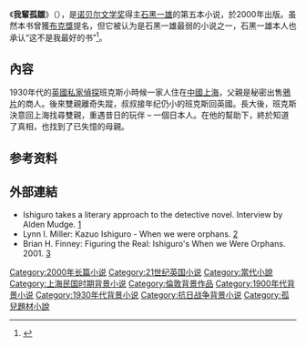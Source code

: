 {{NoteTA|G1=Literature}}

《'''我輩孤雛'''》（{{lang-en|''When We Were Orphans''}}），是[[诺贝尔文学奖|诺贝尔文学奖]]得主[[石黑一雄|石黑一雄]]的第五本小说，於2000年出版。虽然本书曾獲[[布克獎|布克獎]]提名，但它被认为是石黑一雄最弱的小说之一，石黑一雄本人也承认“这不是我最好的书”<ref>{{cite news |url=https://www.theguardian.com/books/2001/mar/04/kazuoishiguro |newspaper=[[The_Guardian|The Guardian]] |title=Paperback of the week |author=Diski, Chloe |date=4 March 2001 |accessdate=29 June 2010 |archive-date=2019-06-20 |archive-url=https://web.archive.org/web/20190620164543/https://www.theguardian.com/books/2001/mar/04/kazuoishiguro |dead-url=no }}</ref>。

==內容==
1930年代的[[英國|英國]][[私家偵探|私家偵探]]班克斯小時候一家人住在[[中國|中國]][[上海|上海]]，父親是秘密出售[[鴉片|鴉片]]的商人。後來雙親離奇失蹤，叔叔接年纪仍小的班克斯回英國。長大後，班克斯決意回上海找尋雙親，重遇昔日的玩伴 – 一個日本人。在他的幫助下，終於知道了真相，也找到了已失憶的母親。

==参考资料==
{{reflist}}

==外部連結==
* Ishiguro takes a literary approach to the detective novel. Interview by Alden Mudge.  [https://web.archive.org/web/20090425181359/http://www.bookpage.com/0009bp/kazuo_ishiguro.html]
*Lynn I. Miller: Kazuo Ishiguro - When we were orphans. [http://www.crescentblues.com/4_1issue/orphan.shtml] {{Wayback|url=http://www.crescentblues.com/4_1issue/orphan.shtml |date=20081206103046 }}
* Brian H. Finney: Figuring the Real: Ishiguro's When we Were Orphans. 2001. [http://www.csulb.edu/~bhfinney/ishiguro.html] {{Wayback|url=http://www.csulb.edu/~bhfinney/ishiguro.html |date=20130704184107 }}

{{Kazuo Ishiguro}}

{{DEFAULTSORT:When We Were Orphans}}
[[Category:2000年长篇小说|Category:2000年长篇小说]]
[[Category:21世纪英国小说|Category:21世纪英国小说]]
[[Category:當代小說|Category:當代小說]]
[[Category:上海民国时期背景小说|Category:上海民国时期背景小说]]
[[Category:倫敦背景作品|Category:倫敦背景作品]]
[[Category:1900年代背景小说|Category:1900年代背景小说]]
[[Category:1930年代背景小说|Category:1930年代背景小说]]
[[Category:抗日战争背景小说|Category:抗日战争背景小说]]
[[Category:孤兒題材小說|Category:孤兒題材小說]]